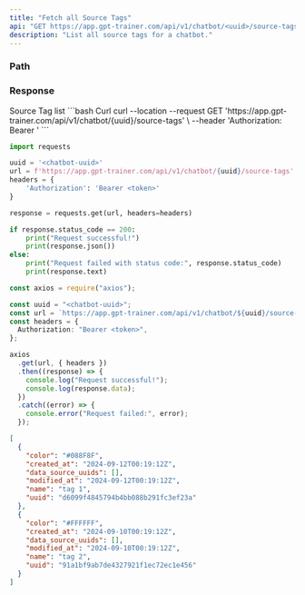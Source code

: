 ```yaml
---
title: "Fetch all Source Tags"
api: "GET https://app.gpt-trainer.com/api/v1/chatbot/<uuid>/source-tags"
description: "List all source tags for a chatbot."
---
```


### Path

<ParamField path="uuid" type="string" required />

### Response

<ResponseField name="" type="object[]">
  Source Tag list
  <Expandable>
    <ResponseField name="uuid" type="string" />
    <ResponseField name="name" type="string" />
    <ResponseField name="color" type="string" />
    <ResponseField name="data_source_uuids" type="List[string]" />
    <ResponseField name="created_at" type="string" />
    <ResponseField name="modified_at" type="string" />
  </Expandable>
</ResponseField>

<RequestExample>
```bash Curl
curl --location --request GET 'https://app.gpt-trainer.com/api/v1/chatbot/{uuid}/source-tags' \
--header 'Authorization: Bearer <token>'
```

```py Python
import requests

uuid = '<chatbot-uuid>'
url = f'https://app.gpt-trainer.com/api/v1/chatbot/{uuid}/source-tags'
headers = {
    'Authorization': 'Bearer <token>'
}

response = requests.get(url, headers=headers)

if response.status_code == 200:
    print("Request successful!")
    print(response.json())
else:
    print("Request failed with status code:", response.status_code)
    print(response.text)
```

```ts JavaScript
const axios = require("axios");

const uuid = "<chatbot-uuid>";
const url = `https://app.gpt-trainer.com/api/v1/chatbot/${uuid}/source-tags`;
const headers = {
  Authorization: "Bearer <token>",
};

axios
  .get(url, { headers })
  .then((response) => {
    console.log("Request successful!");
    console.log(response.data);
  })
  .catch((error) => {
    console.error("Request failed:", error);
  });
```

</RequestExample>

<ResponseExample>

```json Response
[
  {
    "color": "#088F8F",
    "created_at": "2024-09-12T00:19:12Z",
    "data_source_uuids": [],
    "modified_at": "2024-09-12T00:19:12Z",
    "name": "tag 1",
    "uuid": "d6099f4845794b4bb088b291fc3ef23a"
  },
  {
    "color": "#FFFFFF",
    "created_at": "2024-09-10T00:19:12Z",
    "data_source_uuids": [],
    "modified_at": "2024-09-10T00:19:12Z",
    "name": "tag 2",
    "uuid": "91a1bf9ab7de4327921f1ec72ec1e456"
  }
]
```

</ResponseExample>
